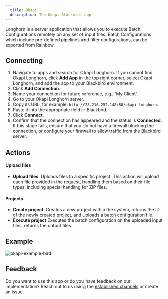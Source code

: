 ```yaml
---
  title: Okapi
  description: The Okapi Blackbird app
---
```


<LinkCard title="View on Github" target="_blank" href="https://github.com/bb-io/Okapi" icon="github" />
 

Longhorn is a server application that allows you to execute Batch Configurations remotely on any set of input files. Batch Configurations which include pre-defined pipelines and filter configurations, can be exported from Rainbow.

## Connecting

1. Navigate to apps and search for Okapi Longhorn. If you cannot find Okapi Longhorn, click **Add App** in the top right corner, select Okapi Longhorn, and add the app to your Blackbird environment.
2. Click **Add Connection**.
3. Name your connection for future reference, e.g., 'My Client'.
4. Go to your Okapi Longhorn server.
5. Copy its URL, for example: `http://28.216.252.148:88/okapi-longhorn`.
6. Paste it into the appropriate field in Blackbird.
7. Click **Connect**.
8. Confirm that the connection has appeared and the status is **Connected**. If this stage fails, ensure that you do not have a firewall blocking the connection, or configure your firewall to allow traffic from the Blackbird server.

## Actions

#### Upload files
- **Upload files**: Uploads files to a specific project. This action will upload each file provided in the request, handling them based on their file types, including special handling for ZIP files.

#### Projects
- **Create project**: Creates a new project within the system, returns the ID of the newly created project, and uploads a batch configuration file. 
- **Execute project** Executes the batch configuration on the uploaded input files, returns the output files

## Example

![okapi-example-bird](https://raw.githubusercontent.com/bb-io/Okapi/main/image/README/okapi-example-bird.png)

## Feedback

Do you want to use this app or do you have feedback on our implementation? Reach out to us using the [established channels](https://www.blackbird.io/) or create an issue.

